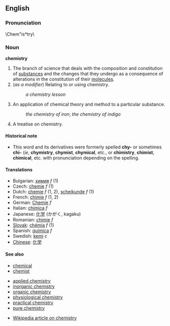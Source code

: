 ==English==
===Pronunciation===

\Chem"is*try\ 

===Noun===
'''chemistry'''

#The branch of science that deals with the composition and constitution of [[substance]]s and the changes that they undergo as a consequence of alterations in the constitution of their [[molecule]]s.
#(''as a modifier'') Relating to or using chemistry.
#:''a chemistry lesson''
#An application of chemical theory and method to a particular substance.
#: ''the chemistry of iron''; ''the chemistry of indigo''
#A treatise on chemistry.

====Historical note====
*This word and its derivatives were formerly spelled '''chy-''' or sometimes '''chi-''' (''ie'', '''chymistry''', '''chymist''', '''chymical''', etc., or '''chimistry''', '''chimist''', '''chimical''', etc. with pronunciation depending on the spelling.

====Translations====
*Bulgarian: [[химия]] ''f'' (1)
*Czech: [[chemie]] ''f'' (1)
*Dutch: [[chemie]] ''f'' (1, 2), [[scheikunde]] ''f'' (1)
*French: [[chimie]] ''f'' (1, 2)
*German: [[Chemie]] ''f''
*Italian: [[chimica]] ''f''
*Japanese: [[化学]] (かがく, kagaku)
*Romanian: [[chimie]] ''f''
*[[Slovak]]: [[chémia]] ''f'' (1)
*Spanish: [[química]] ''f''
*Swedish: [[kemi]] ''c''
*[[Chinese]]: [[化学]]

====See also====
*[[chemical]]
*[[chemist]]

*[[applied chemistry]]
*[[inorganic chemistry]]
*[[organic chemistry]]
*[[physiological chemistry]]
*[[practical chemistry]]
*[[pure chemistry]]

*[[en:chemistry|Wikipedia article on chemistry]]